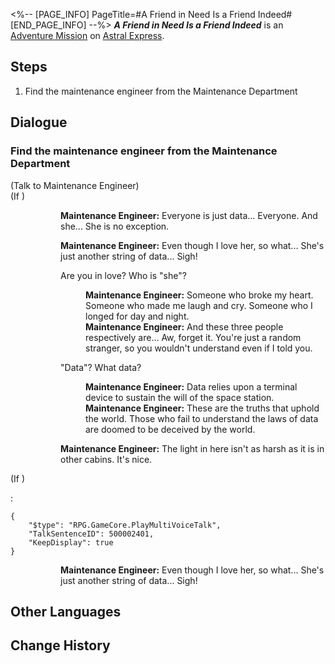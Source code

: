 <%-- [PAGE_INFO]
PageTitle=#A Friend in Need Is a Friend Indeed#
[END_PAGE_INFO] --%>
{{Stub|Dialogue.}}
{{Mission Infobox
|id            = 4050035
|title         = 
|image         = <!--Mission A Friend in Need Is a Friend Indeed.png-->
|type          = Adventure
|event_name    = 
|chapter       = 
|requirements  = {{subst:void|<!--Unknown: {"Type":"Manual"}-->}}
|summary       = <!--official mission summary from Fate's Atlas-->
|characters    = Maintenance Engineer; Trailblazer
|startLocation = [[Astral Express]] - [[Parlor Car]]
|world         = Astral Express
|area          = Parlor Car
|prev          = 
|next          = 
|rewards       = Sparse Aether*2; Quantum Ripples*1; Credit*8,000
}}
'''''A Friend in Need Is a Friend Indeed''''' is an [[Adventure Mission]] on [[Astral Express]].

==Steps==
# Find the maintenance engineer from the Maintenance Department

<!--
==Gameplay Notes==

--><!--
==Trial Character==

-->
==Dialogue==
{{Stub Dialogue}}
{{Dialogue End}}

===Find the maintenance engineer from the Maintenance Department{{subst:void|<!--405003502-->}}===
{{Mission Description|type=adventure|location=Master Control Zone|update|Speak with the maintenance engineer and help to replenish provisions on the Express.}}
{{Dialogue Start}}


;(Talk to Maintenance Engineer)
;(If {{cx}}<!--during performance 500002400-->)
::{{A|VO vo ambient w0 greeting staffAH 101.ogg}} {{A|VO vo ambient w0 greeting staffAH 102.ogg}} '''Maintenance Engineer:''' Everyone is just data... Everyone. And she... She is no exception.
::'''Maintenance Engineer:''' Even though I love her, so what... She's just another string of data... Sigh!
::{{DIcon|Arrow}} Are you in love? Who is "she"?
:::'''Maintenance Engineer:''' Someone who broke my heart. Someone who made me laugh and cry. Someone who I longed for day and night.
:::'''Maintenance Engineer:''' And these three people respectively are... Aw, forget it. You're just a random stranger, so you wouldn't understand even if I told you.
::{{DIcon|Arrow}} "Data"? What data?
:::'''Maintenance Engineer:''' Data relies upon a terminal device to sustain the will of the space station.
:::'''Maintenance Engineer:''' These are the truths that uphold the world. Those who fail to understand the laws of data are doomed to be deceived by the world.
::'''Maintenance Engineer:''' The light in here isn't as harsh as it is in other cabins. It's nice.
;(If {{cx}}<!--not during performance 500002400-->)
:<pre>{
	"$type": "RPG.GameCore.PlayMultiVoiceTalk",
	"TalkSentenceID": 500002401,
	"KeepDisplay": true
}</pre>
::'''Maintenance Engineer:''' Even though I love her, so what... She's just another string of data... Sigh!
{{Dialogue End}}

==Other Languages==
{{Other Languages
|en   = A Friend in Need Is a Friend Indeed
|zhs  = 出门靠朋友
|zht  = 出外靠朋友
|ja   = 家を出れば友達が頼り
|ko   = 밖에선 친구에게 의지해야 해
|es   = Para eso están los amigos
|fr   = C'est dans le besoin qu'on reconnaît ses amis
|ru   = Друг познаётся в беде
|th   = เพื่อนในยามยากคือเพื่อนแท้
|vi   = Ra Đường Nhờ Bạn Bè
|de   = Wahre Freunde erkennt man in der Not
|id   = Mengandalkan Teman
|pt   = Amigo Estou Aqui
}}

==Change History==
{{Change History|1.1}}
